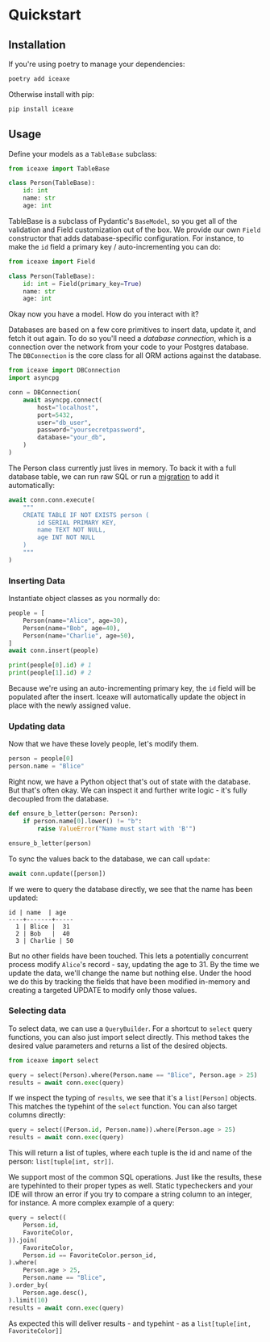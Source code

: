 # Quickstart

## Installation

If you're using poetry to manage your dependencies:

```bash
poetry add iceaxe
```

Otherwise install with pip:

```bash
pip install iceaxe
```

## Usage

Define your models as a `TableBase` subclass:

```python
from iceaxe import TableBase

class Person(TableBase):
    id: int
    name: str
    age: int
```

TableBase is a subclass of Pydantic's `BaseModel`, so you get all of the validation and Field customization
out of the box. We provide our own `Field` constructor that adds database-specific configuration. For instance, to make the
`id` field a primary key / auto-incrementing you can do:

```python
from iceaxe import Field

class Person(TableBase):
    id: int = Field(primary_key=True)
    name: str
    age: int
```

Okay now you have a model. How do you interact with it?

Databases are based on a few core primitives to insert data, update it, and fetch it out again.
To do so you'll need a _database connection_, which is a connection over the network from your code
to your Postgres database. The `DBConnection` is the core class for all ORM actions against the database.

```python
from iceaxe import DBConnection
import asyncpg

conn = DBConnection(
    await asyncpg.connect(
        host="localhost",
        port=5432,
        user="db_user",
        password="yoursecretpassword",
        database="your_db",
    )
)
```

The Person class currently just lives in memory. To back it with a full
database table, we can run raw SQL or run a [migration](/iceaxe/guides/migrations) to
add it automatically:

```python
await conn.conn.execute(
    """
    CREATE TABLE IF NOT EXISTS person (
        id SERIAL PRIMARY KEY,
        name TEXT NOT NULL,
        age INT NOT NULL
    )
    """
)
```

### Inserting Data

Instantiate object classes as you normally do:

```python
people = [
    Person(name="Alice", age=30),
    Person(name="Bob", age=40),
    Person(name="Charlie", age=50),
]
await conn.insert(people)

print(people[0].id) # 1
print(people[1].id) # 2
```

Because we're using an auto-incrementing primary key, the `id` field will be populated after the insert.
Iceaxe will automatically update the object in place with the newly assigned value.

### Updating data

Now that we have these lovely people, let's modify them.

```python
person = people[0]
person.name = "Blice"
```

Right now, we have a Python object that's out of state with the database. But that's often okay. We can inspect it
and further write logic - it's fully decoupled from the database.

```python
def ensure_b_letter(person: Person):
    if person.name[0].lower() != "b":
        raise ValueError("Name must start with 'B'")

ensure_b_letter(person)
```

To sync the values back to the database, we can call `update`:

```python
await conn.update([person])
```

If we were to query the database directly, we see that the name has been updated:

```
id | name  | age
----+-------+-----
  1 | Blice |  31
  2 | Bob   |  40
  3 | Charlie | 50
```

But no other fields have been touched. This lets a potentially concurrent process
modify `Alice`'s record - say, updating the age to 31. By the time we update the data, we'll
change the name but nothing else. Under the hood we do this by tracking the fields that
have been modified in-memory and creating a targeted UPDATE to modify only those values.

### Selecting data

To select data, we can use a `QueryBuilder`. For a shortcut to `select` query functions,
you can also just import select directly. This method takes the desired value parameters
and returns a list of the desired objects.

```python
from iceaxe import select

query = select(Person).where(Person.name == "Blice", Person.age > 25)
results = await conn.exec(query)
```

If we inspect the typing of `results`, we see that it's a `list[Person]` objects. This matches
the typehint of the `select` function. You can also target columns directly:

```python
query = select((Person.id, Person.name)).where(Person.age > 25)
results = await conn.exec(query)
```

This will return a list of tuples, where each tuple is the id and name of the person: `list[tuple[int, str]]`.

We support most of the common SQL operations. Just like the results, these are typehinted
to their proper types as well. Static typecheckers and your IDE will throw an error if you try to compare
a string column to an integer, for instance. A more complex example of a query:

```python
query = select((
    Person.id,
    FavoriteColor,
)).join(
    FavoriteColor,
    Person.id == FavoriteColor.person_id,
).where(
    Person.age > 25,
    Person.name == "Blice",
).order_by(
    Person.age.desc(),
).limit(10)
results = await conn.exec(query)
```

As expected this will deliver results - and typehint - as a `list[tuple[int, FavoriteColor]]`
